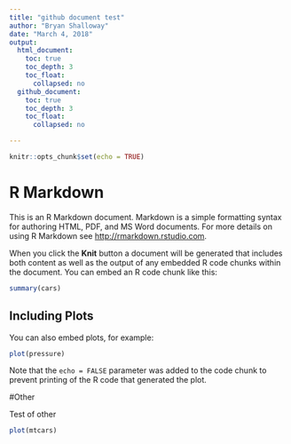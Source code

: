 ```yaml
---
title: "github document test"
author: "Bryan Shalloway"
date: "March 4, 2018"
output: 
  html_document:
    toc: true
    toc_depth: 3
    toc_float:
      collapsed: no
  github_document:
    toc: true
    toc_depth: 3
    toc_float:
      collapsed: no

---
```


```r
knitr::opts_chunk$set(echo = TRUE)
```

# R Markdown

This is an R Markdown document. Markdown is a simple formatting syntax for authoring HTML, PDF, and MS Word documents. For more details on using R Markdown see <http://rmarkdown.rstudio.com>.

When you click the **Knit** button a document will be generated that includes both content as well as the output of any embedded R code chunks within the document. You can embed an R code chunk like this:

```r
summary(cars)
```

## Including Plots

You can also embed plots, for example:

```r
plot(pressure)
```

Note that the `echo = FALSE` parameter was added to the code chunk to prevent printing of the R code that generated the plot.

#Other

Test of other

```r
plot(mtcars)
```

